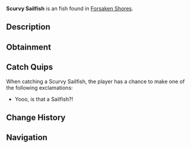 {{FishInfobox
|image          = Scurvy Sailfish.png
|rarity         = Unusual
|sea            = First Sea
|location       = [[Forsaken Shores]]
|sublocation    = 
|sources        = Fishing Rod
|radar_location = 
|xp             = 140
|weather        = 
|time           = Night
|season         = Winter
|bait           = Shrimp
|base_weight    = 70
|base_value     = 300
|weight_range   = 55
|base_chance    = 40
|base_resil     = 30
}}
'''Scurvy Sailfish''' is an {{Rarity|Unusual}} fish found in [[Forsaken Shores]].

== Description ==
{{Description|Scurvy Sailfish are swift and skilled jumpers, often found near rocky shores. Their agility makes them hard to land.|Bestiary Entry}}

== Obtainment ==
{{Description|Often found near rocky shores.|Bestiary Hint}}
{{Fish Availability|
Forsaken Shores/Coral Reef
Forsaken Shores/Freshwater Pond
Forsaken Shores/Surrounding Ocean
|top_rods      = 
Leviathan's Fang Rod\686207.7\507352.23;
Trident Rod\604858.24\485061.14;
Free Spirit Rod\567398.3\455020.45;
No-Life Rod\445414.5\331612.92;
Azure Of Lagoon\427073.42\331677.05;
Krampus's Rod\367845.65\323323.67;
Magma Rod\349168.01\306906.66;
Plastic Rod\317249.61\278851.48;
Fast Rod\348355.44\344567.21;
Buddy Bond Rod\235671.14\296753.64;
Fischer's Rod\276317.43\301496.31;
Seraphic Rod\405567.73\297686.7;
Ethereal Prism Rod\402675.53\289064.8;
Rod Of The Forgotten Fang\399772.55\292094.48;
Challenger's Rod\399683.68\300108.42;
Rod Of The Depths\364296.21\267570.05;
Zeus Rod\361547.26\271135.37;
Verdant Shear Rod\356417.04\270305.72;
Rod Of The Exalted One\355033.79\273575.89;
Blazebringer Rod\344977.96\266274.2;
Depthseeker Rod\337904.72\275086.13;
Volcanic Rod\325617.05\255960.76;
Avalanche Rod\318238.24\259860.78;
Steady Rod\120148\118967.69
|recommended   = Trident Rod
}}

== Catch Quips ==
When catching a Scurvy Sailfish, the player has a chance to make one of the following exclamations:
* Yooo, is that a Sailfish?!

== Change History ==
{{Change History|{{subst:Current Version}}}}

== Navigation ==
{{Fish Navbox|Forsaken Shores}}